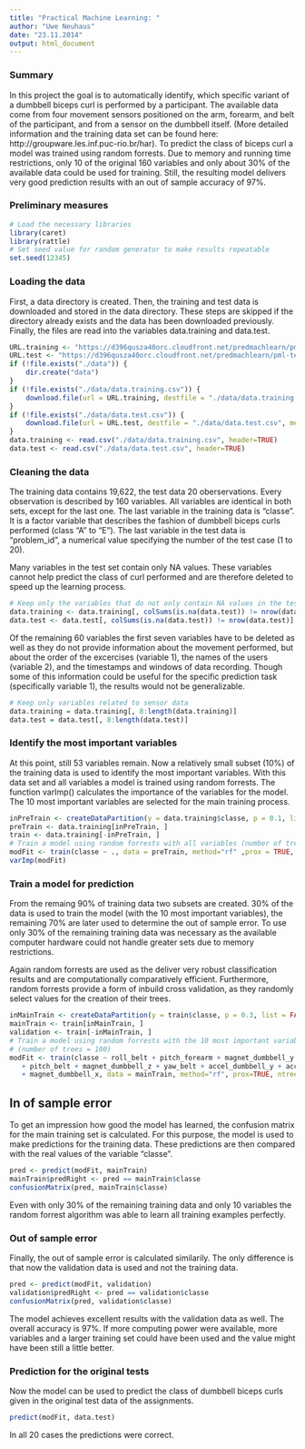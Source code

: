 ```yaml
---
title: "Practical Machine Learning: "
author: "Uwe Neuhaus"
date: "23.11.2014"
output: html_document
---
```


### Summary
In this project the goal is to automatically identify, which specific variant of a dumbbell biceps curl is performed by a participant. The available data come from four movement sensors positioned on the arm, forearm, and belt of the participant, and from a sensor on the dumbbell itself. (More detailed information and the training data set can be found here: http://groupware.les.inf.puc-rio.br/har). To predict the class of biceps curl a model was trained using random forrests. Due to memory and running time restrictions, only 10 of the original 160 variables and only about 30% of the available data could be used for training. Still, the resulting model delivers very good prediction results with an out of sample accuracy of 97%.


### Preliminary measures
```r
# Load the necessary libraries
library(caret)
library(rattle)
# Set seed value for random generator to make results repeatable
set.seed(12345)
```

### Loading the data
First, a data directory is created. Then, the training and test data is downloaded and stored in the data directory. These steps are skipped if the directory already exists and the data has been downloaded previously. Finally, the files are read into the variables data.training and data.test.
```r
URL.training <- "https://d396qusza40orc.cloudfront.net/predmachlearn/pml-training.csv"
URL.test <- "https://d396qusza40orc.cloudfront.net/predmachlearn/pml-testing.csv"
if (!file.exists("./data")) {
    dir.create("data")
}
if (!file.exists("./data/data.training.csv")) {
    download.file(url = URL.training, destfile = "./data/data.training.csv", method = "wget")    
}
if (!file.exists("./data/data.test.csv")) {
    download.file(url = URL.test, destfile = "./data/data.test.csv", method = "wget")    
}
data.training <- read.csv("./data/data.training.csv", header=TRUE)
data.test <- read.csv("./data/data.test.csv", header=TRUE)
```

### Cleaning the data
The training data contains 19,622, the test data 20 oberservations. Every observation is described by 160 variables. All variables are identical in both sets, except for the last one. The last variable in the training data is "classe". It is a factor variable that describes the fashion of dumbbell biceps curls performed (class "A" to "E"). The last variable in the test data is "problem_id", a numerical value specifying the number of the test case (1 to 20).

Many variables in the test set contain only NA values. These variables cannot help predict the class of curl performed and are therefore deleted to speed up the learning process.
```r
# Keep only the variables that do not only contain NA values in the test set.
data.training <- data.training[, colSums(is.na(data.test)) != nrow(data.test)]
data.test <- data.test[, colSums(is.na(data.test)) != nrow(data.test)]
```

Of the remaining 60 variables the first seven variables have to be deleted as well as they do not provide information about the movement performed, but about the order of the excercises (variable 1), the names of the users (variable 2), and the timestamps and windows of data recording. Though some of this information could be useful for the specific prediction task (specifically variable 1), the results would not be generalizable.
```r
# Keep only variables related to sensor data
data.training = data.training[, 8:length(data.training)]
data.test = data.test[, 8:length(data.test)]
```

### Identify the most important variables
At this point, still 53 variables remain. Now a relatively small subset (10%) of the training data is used to identify the most important variables. With this data set and all variables a model is trained using random forrests. The function varImp() calculates the importance of the variables for the model. The 10 most important variables are selected for the main training process.
```r
inPreTrain <- createDataPartition(y = data.training$classe, p = 0.1, list = FALSE)
preTrain <- data.training[inPreTrain, ]
train <- data.training[-inPreTrain, ]
# Train a model using random forrests with all variables (number of trees = 100)
modFit <- train(classe ~ ., data = preTrain, method="rf" ,prox = TRUE, ntre=100)
varImp(modFit)
```

### Train a model for prediction
From the remaing 90% of training data two subsets are created. 30% of the data is used to train the model (with the 10 most important variables), the remaining 70% are later used to determine the out of sample error. To use only 30% of the remaining training data was necessary as the available computer hardware could not handle greater sets due to memory restrictions.

Again random forrests are used as the deliver very robust classification results and are computationally comparatively efficient. Furthermore, random forrests provide a form of inbuild cross validation, as they randomly select values for the creation of their trees.
```r
inMainTrain <- createDataPartition(y = train$classe, p = 0.3, list = FALSE)
mainTrain <- train[inMainTrain, ]
validation <- train[-inMainTrain, ]
# Train a model using random forrests with the 10 most important variables
# (number of trees = 100)
modFit <- train(classe ~ roll_belt + pitch_forearm + magnet_dumbbell_y + roll_forearm 
   + pitch_belt + magnet_dumbbell_z + yaw_belt + accel_dumbbell_y + accel_forearm_x
   + magnet_dumbbell_x, data = mainTrain, method="rf", prox=TRUE, ntree=100)
```

## In of sample error
To get an impression how good the model has learned, the confusion matrix for the main training set is calculated. For this purpose, the model is used to make predictions for the training data. These predictions are then compared with the real values of the variable "classe".
```r
pred <- predict(modFit, mainTrain)
mainTrain$predRight <- pred == mainTrain$classe
confusionMatrix(pred, mainTrain$classe)
```
Even with only 30% of the remaining training data and only 10 variables the random forrest algorithm was able to learn all training examples perfectly.

### Out of sample error
Finally, the out of sample error is calculated similarily. The only difference is that now the validation data is used and not the training data.
```r
pred <- predict(modFit, validation)
validation$predRight <- pred == validation$classe
confusionMatrix(pred, validation$classe)
```
The model achieves excellent results with the validation data as well. The overall accuracy is 97%. If more computing power were available, more variables and a larger training set could have been used and the value might have been still a little better.

### Prediction for the original tests
Now the model can be used to predict the class of dumbbell biceps curls given in the original test data of the assignments. 
```r
predict(modFit, data.test)
```
In all 20 cases the predictions were correct. 
